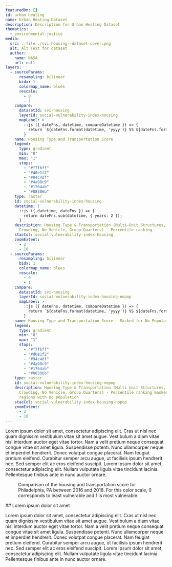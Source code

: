 ```yaml
---
featuredOn: []
id: urban-heating
name: Urban Heating Dataset
description: Description for Urban Heating Dataset
thematics:
  - environmental-justice
media:
  src: ::file ./svi-housing--dataset-cover.png
  alt: Alt Text for dataset
  author:
    name: NASA
    url: null
layers:
  - sourceParams:
      resampling: bilinear
      bidx: 1
      colormap_name: blues
      rescale:
        - 0
        - 1
    compare:
      datasetId: svi-housing
      layerId: social-vulnerability-index-housing
      mapLabel: >
        ::js ({ dateFns, datetime, compareDatetime }) => {
          return `${dateFns.format(datetime, 'yyyy')} VS ${dateFns.format(compareDatetime, 'yyyy')}`;
        }
    name: Housing Type and Transportation Score
    legend:
      type: gradient
      min: "0"
      max: "1"
      stops:
        - "#f7fbff"
        - "#d0e1f2"
        - "#94c4df"
        - "#4a98c9"
        - "#1764ab"
        - "#08306b"
    type: raster
    id: social-vulnerability-index-housing
    datetime: |
      ::js ({ datetime, dateFns }) => {
        return dateFns.sub(datetime, { years: 2 });
      }
    description: Housing Type & Transportation (Multi-Unit Structures, Mobile Homes,
      Crowding, No Vehicle, Group Quarters) - Percentile ranking
    stacCol: social-vulnerability-index-housing
    zoomExtent:
      - 2
      - 16
  - sourceParams:
      resampling: bilinear
      bidx: 1
      colormap_name: blues
      rescale:
        - 0
        - 1
    compare:
      datasetId: svi-housing
      layerId: social-vulnerability-index-housing-nopop
      mapLabel: >
        ::js ({ dateFns, datetime, compareDatetime }) => {
          return `${dateFns.format(datetime, 'yyyy')} VS ${dateFns.format(compareDatetime, 'yyyy')}`;
        }
    name: Housing Type and Transportation Score - Masked for No Population
    legend:
      type: gradient
      min: "0"
      max: "1"
      stops:
        - "#f7fbff"
        - "#d0e1f2"
        - "#94c4df"
        - "#4a98c9"
        - "#1764ab"
        - "#08306b"
    type: raster
    id: social-vulnerability-index-housing-nopop
    description: Housing Type & Transportation (Multi-Unit Structures, Mobile Homes,
      Crowding, No Vehicle, Group Quarters) - Percentile ranking masked for
      regions with no population
    stacCol: social-vulnerability-index-housing-nopop
    zoomExtent:
      - 2
      - 16
---
```

<Block>
<Prose>
Lorem ipsum dolor sit amet, consectetur adipiscing elit. Cras ut nisl nec quam dignissim vestibulum vitae sit amet augue. Vestibulum a diam vitae nisl interdum auctor eget vitae tortor. Nam a velit pretium neque consequat congue vitae sit amet ligula. Suspendisse potenti. Nunc ullamcorper neque et imperdiet hendrerit. Donec volutpat congue placerat. Nam feugiat pretium eleifend. Curabitur semper arcu augue, ut facilisis ipsum hendrerit nec. Sed semper elit ac eros eleifend suscipit. Lorem ipsum dolor sit amet, consectetur adipiscing elit. Nullam vulputate ligula vitae tincidunt lacinia. Pellentesque finibus ante in nunc auctor ornare.
</Prose>
</Block>

<Block type='full'>
<Figure>
  <Map
    datasetId='svi-housing'
    layerId='social-vulnerability-index-housing'
    dateTime='2016-01-01'
    zoom={9}
    center={[-75.32,39.98]}
    compareDateTime='2018-01-01'
  />
  <Caption
    attrAuthor='NASA'
    attrUrl='https://nasa.gov/'
  >
    Comparison of the housing and transportation score for Philadelphia, PA between 2016 and 2018. For this color scale, 0 corresponds to least vulnerable and 1 is most vulnerable.
  </Caption>
</Figure>
<Prose>
## Lorem ipsum dolor sit amet

Lorem ipsum dolor sit amet, consectetur adipiscing elit. Cras ut nisl nec quam dignissim vestibulum vitae sit amet augue. Vestibulum a diam vitae nisl interdum auctor eget vitae tortor. Nam a velit pretium neque consequat congue vitae sit amet ligula. Suspendisse potenti. Nunc ullamcorper neque et imperdiet hendrerit. Donec volutpat congue placerat. Nam feugiat pretium eleifend. Curabitur semper arcu augue, ut facilisis ipsum hendrerit nec. Sed semper elit ac eros eleifend suscipit. Lorem ipsum dolor sit amet, consectetur adipiscing elit. Nullam vulputate ligula vitae tincidunt lacinia. Pellentesque finibus ante in nunc auctor ornare.
</Prose>
</Block>